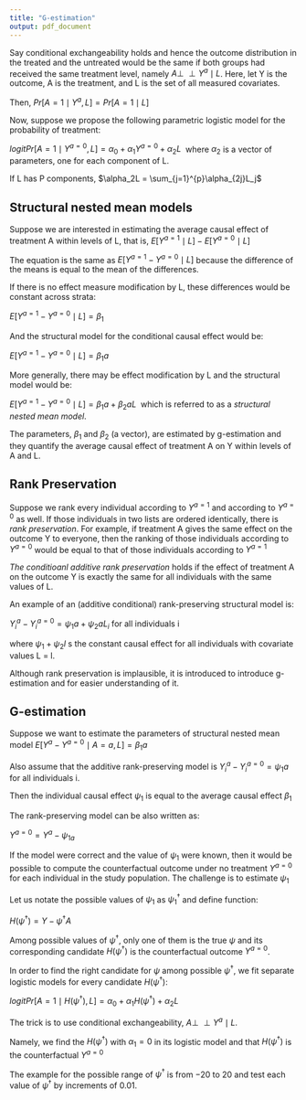 ```yaml
---
title: "G-estimation"
output: pdf_document
---
```


Say conditional exchangeability holds and hence the outcome distribution in the treated and the untreated would be the same if both groups had received the same treatment level, namely $A \perp\!\!\!\perp Y^a \mid L$. Here, let Y is the outcome, A is the treatment, and L is the set of all measured covariates. 

Then, $Pr[A=1 \mid Y^a, L] = Pr[A=1 \mid L]$

Now, suppose we propose the following parametric logistic model for the probability of treatment:

$logitPr[A=1 \mid Y^{a=0}, L] = \alpha_0 + \alpha_1Y^{a=0} + \alpha_2L \ $ where $\alpha_2$ is a vector of parameters, one for each component of L. 

If L has P components, $\alpha_2L = \sum_{j=1}^{p}\alpha_{2j}L_j$

## Structural nested mean models

Suppose we are interested in estimating the average causal effect of treatment A within levels of L, that is, $E[Y^{a=1} \mid L] - E[Y^{a=0} \mid L]$

The equation is the same as $E[Y^{a=1} - Y^{a=0} \mid L]$ because the difference of the means is equal to the mean of the differences. 

If there is no effect measure modification by L, these differences would be constant across strata:

$E[Y^{a=1} - Y^{a=0} \mid L] = \beta_1$

And the structural model for the conditional causal effect would be:

$E[Y^{a=1} - Y^{a=0} \mid L] = \beta_1a$

More generally, there may be effect modification by L and the structural model would be:

$E[Y^{a=1} - Y^{a=0} \mid L] = \beta_1a + \beta_2aL \ $ which is referred to as a *structural nested mean model*.

The parameters, $\beta_1$ and $\beta_2$ (a vector), are estimated by g-estimation and they quantify the average causal effect of treatment A on Y within levels of A and L.

## Rank Preservation

Suppose we rank every individual according to $Y^{a=1}$ and according to $Y^{a=0}$ as well.
If those individuals in two lists are ordered identically, there is *rank preservation*. For example, if treatment A gives the same effect on the outcome Y to everyone, then the ranking of those individuals according to $Y^{a=0}$ would be equal to that of those individuals according to $Y^{a=1}$ 

*The conditioanl additive rank preservation* holds if the effect of treatment A on the outcome Y is exactly the same for all individuals with the same values of L. 

An example of an (additive conditional) rank-preserving structural model is:

$Y_{i}^{a} - Y_{i}^{a=0} = \psi_{1}a + \psi_{2}aL_i$ for all individuals i

where $\psi_{1} + \psi_{2}l$ s the constant causal effect for all individuals with covariate values L = l.

Although rank preservation is implausible, it is introduced to introduce g-estimation and for easier understanding of it. 

\newpage

## G-estimation

Suppose we want to estimate the parameters of structural nested mean model $E[Y^a-Y^{a=0} \mid A =a, L] =  \beta_{1}a$

Also assume that the additive rank-preserving model is $Y_{i}^{a} - Y_{i}^{a=0} = \psi_{1}a$ for all individuals i.

Then the individual causal effect $\psi_1$ is equal to the average causal effect $\beta_1$

The rank-preserving model can be also written as:

$Y^{a=0} = Y^{a} - \psi_{1a}$

If the model were correct and the value of $\psi_1$ were known, then it would be possible to compute the counterfactual outcome under no treatment $Y^{a=0}$ for each individual in the study population. The challenge is to estimate $\psi_1$

Let us notate the possible values of $\psi_1$ as $\psi_1^\dagger$ and define function:

$H(\psi^\dagger) = Y - \psi^\dagger A$

Among possible values of $\psi^\dagger$, only one of them is the true $\psi$ and its corresponding candidate $H(\psi^\dagger)$ is the counterfactual outcome $Y^{a=0}$.

In order to find the right candidate for $\psi$ among possible $\psi^\dagger$, we fit separate logistic models for every candidate $H(\psi^\dagger)$:

$logitPr[A=1 \mid H(\psi^\dagger), L] = \alpha_0 + \alpha_1H(\psi^\dagger) + \alpha_2L$

The trick is to use conditional exchangeability, $A \perp\!\!\!\perp Y^a \mid L$. 

Namely, we find the $H(\psi^\dagger)$ with $\alpha_1 = 0$ in its logistic model and that $H(\psi^\dagger)$ is the counterfactual $Y^{a=0}$

The example for the possible range of $\psi^\dagger$ is from $-20$ to $20$ and test each value of $\psi^\dagger$ by increments of 0.01.

